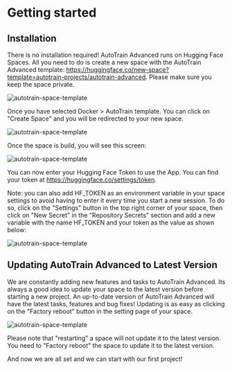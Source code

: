 # Getting started

## Installation

There is no installation required! AutoTrain Advanced runs on Hugging Face Spaces. All you need to do is create a new space with the AutoTrain Advanced template: https://huggingface.co/new-space?template=autotrain-projects/autotrain-advanced. Please make sure you keep the space private.

![autotrain-space-template](https://raw.githubusercontent.com/huggingface/autotrain-advanced/main/static/space_template_1.png)

Once you have selected Docker > AutoTrain template. You can click on "Create Space" and you will be redirected to your new space.

![autotrain-space-template](https://raw.githubusercontent.com/huggingface/autotrain-advanced/main/static/space_template_2.png)

Once the space is build, you will see this screen:

![autotrain-space-template](https://raw.githubusercontent.com/huggingface/autotrain-advanced/main/static/space_template_3.png)

You can now enter your Hugging Face Token to use the App. You can find your token at https://huggingface.co/settings/token.

Note: you can also add HF_TOKEN as an environment variable in your space settings to avoid having to enter it every time you start a new session. To do so, click on the "Settings" button in the top right corner of your space, then click on "New Secret" in the "Repository Secrets" section and add a new variable with the name HF_TOKEN and your token as the value as shown below:

![autotrain-space-template](https://raw.githubusercontent.com/huggingface/autotrain-advanced/main/static/space_template_4.png)

## Updating AutoTrain Advanced to Latest Version

We are constantly adding new features and tasks to AutoTrain Advanced. Its always a good idea to update your space to the latest version before starting a new project. An up-to-date version of AutoTrain Advanced will have the latest tasks, features and bug fixes! Updating is as easy as clicking on the "Factory reboot" button in the setting page of your space.

![autotrain-space-template](https://raw.githubusercontent.com/huggingface/autotrain-advanced/main/static/space_template_5.png)

Please note that "restarting" a space will not update it to the latest version. You need to "Factory reboot" the space to update it to the latest version.

And now we are all set and we can start with our first project!